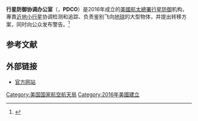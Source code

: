 '''行星防御协调办公室'''（{{lang-en|Planetary Defense Coordination Office}}，'''PDCO'''）是2016年成立的[[美國航太總署|美國航太總署]][[行星防御|行星防御]]机构，專責[[近地小行星|近地小行星]]协调检测和追踪、负责鉴别飞向[[地球|地球]]的大型物体，并提出转移方案，同时向公众发布警告。<ref>{{cite web|title=NASA Office to Coordinate Asteroid Detection, Hazard Mitigation|url=http://www.jpl.nasa.gov/news/news.php?feature=4816|website=NASA|accessdate=2016-03-22|date=2016-01-07|archive-date=2020-02-21|archive-url=https://web.archive.org/web/20200221080140/https://www.jpl.nasa.gov/news/news.php?feature=4816|dead-url=no}}</ref>

== 参考文献 ==
{{Reflist}}

== 外部链接 ==
* [http://www.nasa.gov/planetarydefense 官方网站] {{Wayback|url=http://www.nasa.gov/planetarydefense |date=20210501180044 }}

{{Planetary defense}}

[[Category:美国国家航空航天局|Category:美国国家航空航天局]]
[[Category:2016年美國建立|Category:2016年美國建立]]
